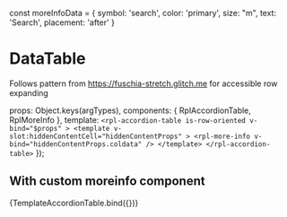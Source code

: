 const moreInfoData = {
  symbol: 'search',
  color: 'primary',
  size: "m",
  text: 'Search',
  placement: 'after'
}

<Meta title="Molecules/DataTable/AccordionTable" />

# DataTable

Follows pattern from https://fuschia-stretch.glitch.me for accessible row expanding

<Description of={RplAccordionTable} />

  props: Object.keys(argTypes),
  components: { RplAccordionTable, RplMoreInfo },
  template: `
    <rpl-accordion-table
      is-row-oriented
      v-bind="$props"
    >
      <template v-slot:hiddenContentCell="hiddenContentProps" >
        <rpl-more-info v-bind="hiddenContentProps.coldata" />
      </template>
    </rpl-accordion-table>
  `
});

## With custom moreinfo component

<Canvas>
  <Story
    name="Example"
    args={{
      expandable: true,
      columns: [
        'Suburb',
        'Location',
        'Bookings',
        'Walk ins',
        'Est. wait time',
        ''
      ],
      isFirstRowHeader: true,
      isFirstColHeader: true,      
      items: [
        ['Coburg', 'Mercure Hotel and Convention Centre', 'Bookings accepted for all ages', 'Walk ins accepted for all ages', 'Est. wait time', 
          [
            [
              {
                items: [
                  {
                    heading: 'Open for bookings',
                    icon: 'search',
                    content: `
                      Monday – Friday 8am-7:30pm
                      Saturday – Sunday 9am-3:30pm`
                  },
                  {
                    heading: 'Open for walkins',
                    icon: 'arrow_down_primary',
                    content: `
                      Monday – Friday 8am-7:30pm
                      Saturday – Sunday 9am-3:30pm`
                  },
                  {
                    heading: 'Getting there',
                    icon: 'arrow_down_primary',
                    content: `
                      613 Main Road, Golden Point, Ballarat Enter the car park from Burdeu Street (at 525 Main Road) and follow signage to the clinic.Parking is also available at Zagames (639 Main Rd, Golden Point VIC 3350).
                    `
                  }
                ]
              }
            ]
          ]
        ],
        ['Coburg', 'Mercure Hotel and Convention Centre', 'Bookings accepted for all ages', 'Walk ins accepted for all ages', 'Est. wait time'],
        ['Coburg', 'Mercure Hotel and Convention Centre', 'Bookings accepted for all ages', 'Walk ins accepted for all ages', 'Est. wait time'],
        ['Coburg', 'Mercure Hotel and Convention Centre', 'Bookings accepted for all ages', 'Walk ins accepted for all ages', 'Est. wait time'],
      ]
    }}
  >
    {TemplateAccordionTable.bind({})}
  </Story>
</Canvas>
